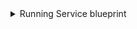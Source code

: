 <details>
<summary>Running Service blueprint</summary>

```json showLineNumbers
{
  "identifier": "githubRepoEnvironment",
  "title": "Running Service",
  "icon": "Environment",
  "schema": {
    "properties": {
      "url": {
        "icon": "DefaultProperty",
        "title": "URL",
        "type": "string",
        "format": "url"
      },
      "createdAt": {
        "title": "Created At",
        "type": "string",
        "format": "date-time",
        "icon": "DefaultProperty"
      },
      "updatedAt": {
        "title": "Updated At",
        "type": "string",
        "format": "date-time"
      },
      "protectedBranches": {
        "title": "Protected Branches",
        "type": "boolean"
      },
      "customBranchPolicies": {
        "title": "Custom Branch Policies",
        "type": "boolean"
      }
    },
    "required": []
  },
  "mirrorProperties": {},
  "calculationProperties": {},
  "relations": {
    "repository": {
      "target": "githubRepository",
      "required": true,
      "many": false
    }
  }
}
```

</details>
